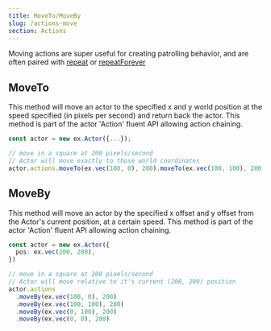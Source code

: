 ```yaml
---
title: MoveTo/MoveBy
slug: /actions-move
section: Actions
---
```


Moving actions are super useful for creating patrolling behavior, and are often paired with [repeat](/doc/actions-repeat#repeat) or [repeatForever](/doc/actions-repeat#repeat)

## MoveTo

This method will move an actor to the specified x and y world position at the speed specified (in pixels per second) and return back the actor. This method is part of the actor 'Action' fluent API allowing action chaining.

```typescript
const actor = new ex.Actor({...});

// move in a square at 200 pixels/second
// Actor will move exactly to those world coordinates
actor.actions.moveTo(ex.vec(100, 0), 200).moveTo(ex.vec(100, 100), 200).moveTo(ex.vec(0, 100), 200).moveTo(ex.vec(0, 0), 200);

```

## MoveBy

This method will move an actor by the specified x offset and y offset from the Actor's current position, at a certain speed. This method is part of the actor 'Action' fluent API allowing action chaining.

```typescript
const actor = new ex.Actor({
  pos: ex.vec(200, 200),
})

// move in a square at 200 pixels/second
// Actor will move relative to it's current (200, 200) position
actor.actions
  .moveBy(ex.vec(100, 0), 200)
  .moveBy(ex.vec(100, 100), 200)
  .moveBy(ex.vec(0, 100), 200)
  .moveBy(ex.vec(0, 0), 200)
```
